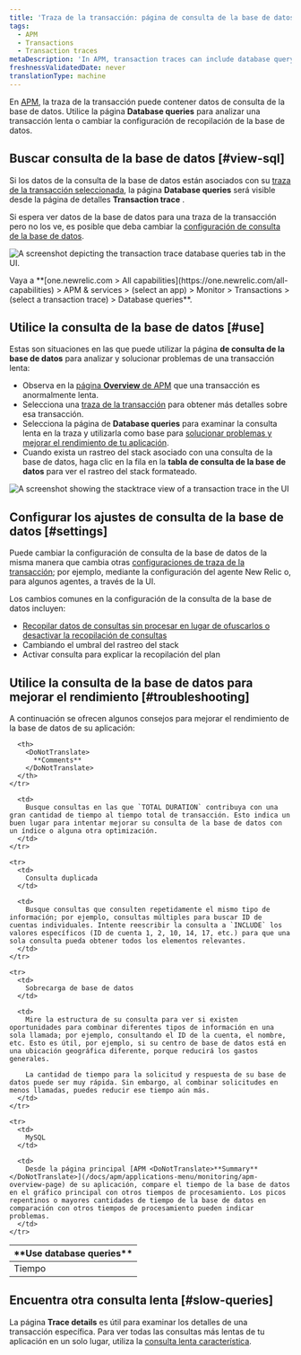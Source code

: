 ```yaml
---
title: 'Traza de la transacción: página de consulta de la base de datos'
tags:
  - APM
  - Transactions
  - Transaction traces
metaDescription: 'In APM, transaction traces can include database query data, which gives you deeper insight into performance issues.'
freshnessValidatedDate: never
translationType: machine
---
```






En [APM](/docs/apm/new-relic-apm/getting-started/welcome-new-relic-apm), la traza de la transacción puede contener datos de consulta de la base de datos. Utilice la página <DoNotTranslate>**Database queries**</DoNotTranslate> para analizar una transacción lenta o cambiar la configuración de recopilación de la base de datos.

## Buscar consulta de la base de datos [#view-sql]

Si los datos de la consulta de la base de datos están asociados con su [traza de la transacción seleccionada](/docs/apm/transactions/transaction-traces/transaction-traces#find-view), la página <DoNotTranslate>**Database queries**</DoNotTranslate> será visible desde la página de detalles <DoNotTranslate>**Transaction trace**</DoNotTranslate> .

Si espera ver datos de la base de datos para una traza de la transacción pero no los ve, es posible que deba cambiar la [configuración de consulta de la base de datos](#settings).

<img
  title="transaction trace database queries tab"
  alt="A screenshot depicting the transaction trace database queries tab in the UI."
  src={apmTransactionTraceDatabaseQueriesTab}
/>

<figcaption>
  Vaya a <DoNotTranslate>**[one.newrelic.com > All capabilities](https://one.newrelic.com/all-capabilities) > APM & services > (select an app) > Monitor > Transactions > (select a transaction trace) > Database queries**</DoNotTranslate>.
</figcaption>

## Utilice la consulta de la base de datos [#use]

Estas son situaciones en las que puede utilizar la página **de consulta de la base de datos** para analizar y solucionar problemas de una transacción lenta:

* Observa en la [página **Overview** de APM](/docs/apm/applications-menu/monitoring/apm-overview-page) que una transacción es anormalmente lenta.
* Selecciona una [traza de la transacción](/docs/apm/transactions/transaction-traces/transaction-traces) para obtener más detalles sobre esa transacción.
* Selecciona la página de **Database queries** para examinar la consulta lenta en la traza y utilizarla como base para [solucionar problemas y mejorar el rendimiento de tu aplicación](#troubleshooting).
* Cuando exista un rastreo del stack asociado con una consulta de la base de datos, haga clic en la fila en la **tabla de consulta de la base de datos** para ver el rastreo del stack formateado.

<img
  title="transaction trace stacktrace view"
  alt="A screenshot showing the stacktrace view of a transaction trace in the UI"
  src={apmTransactionTraceStacktraceView}
/>

## Configurar los ajustes de consulta de la base de datos [#settings]

Puede cambiar la configuración de consulta de la base de datos de la misma manera que cambia otras [configuraciones de traza de la transacción](/docs/apm/transactions/transaction-traces/configure-transaction-traces); por ejemplo, mediante la configuración del agente New Relic o, para algunos agentes, a través de la UI.

Los cambios comunes en la configuración de la consulta de la base de datos incluyen:

* [Recopilar datos de consultas sin procesar en lugar de ofuscarlos o desactivar la recopilación de consultas](/docs/apm/transactions/transaction-traces/configure-transaction-traces#record-sql)
* Cambiando el umbral del rastreo del stack
* Activar consulta para explicar la recopilación del plan

## Utilice la consulta de la base de datos para mejorar el rendimiento [#troubleshooting]

A continuación se ofrecen algunos consejos para mejorar el rendimiento de la base de datos de su aplicación:

<table>
  <thead>
    <tr>
      <th style={{ width: "200px" }}>
        <DoNotTranslate>
          **Use database queries**
        </DoNotTranslate>
      </th>

      <th>
        <DoNotTranslate>
          **Comments**
        </DoNotTranslate>
      </th>
    </tr>
  </thead>

  <tbody>
    <tr>
      <td>
        Tiempo
      </td>

      <td>
        Busque consultas en las que `TOTAL DURATION` contribuya con una gran cantidad de tiempo al tiempo total de transacción. Esto indica un buen lugar para intentar mejorar su consulta de la base de datos con un índice o alguna otra optimización.
      </td>
    </tr>

    <tr>
      <td>
        Consulta duplicada
      </td>

      <td>
        Busque consultas que consulten repetidamente el mismo tipo de información; por ejemplo, consultas múltiples para buscar ID de cuentas individuales. Intente reescribir la consulta a `INCLUDE` los valores específicos (ID de cuenta 1, 2, 10, 14, 17, etc.) para que una sola consulta pueda obtener todos los elementos relevantes.
      </td>
    </tr>

    <tr>
      <td>
        Sobrecarga de base de datos
      </td>

      <td>
        Mire la estructura de su consulta para ver si existen oportunidades para combinar diferentes tipos de información en una sola llamada; por ejemplo, consultando el ID de la cuenta, el nombre, etc. Esto es útil, por ejemplo, si su centro de base de datos está en una ubicación geográfica diferente, porque reducirá los gastos generales.

        La cantidad de tiempo para la solicitud y respuesta de su base de datos puede ser muy rápida. Sin embargo, al combinar solicitudes en menos llamadas, puedes reducir ese tiempo aún más.
      </td>
    </tr>

    <tr>
      <td>
        MySQL
      </td>

      <td>
        Desde la página principal [APM <DoNotTranslate>**Summary**</DoNotTranslate>](/docs/apm/applications-menu/monitoring/apm-overview-page) de su aplicación, compare el tiempo de la base de datos en el gráfico principal con otros tiempos de procesamiento. Los picos repentinos o mayores cantidades de tiempo de la base de datos en comparación con otros tiempos de procesamiento pueden indicar problemas.
      </td>
    </tr>
  </tbody>
</table>

## Encuentra otra consulta lenta [#slow-queries]

La página **Trace details** es útil para examinar los detalles de una transacción específica. Para ver todas las consultas más lentas de tu aplicación en un solo lugar, utiliza la [consulta lenta característica](/docs/apm/applications-menu/monitoring/viewing-slow-query-details).